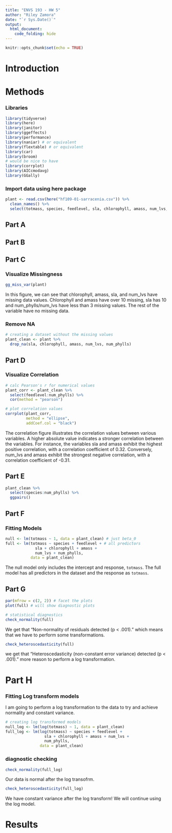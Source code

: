 ```yaml
---
title: "ENVS 193 - HW 5"
author: "Riley Zamora"
date: "`r Sys.Date()`"
output:
  html_document:
    code_folding: hide
---
```


```r
knitr::opts_chunk$set(echo = TRUE)
```



# Introduction  


# Methods  

### Libraries  
```r
library(tidyverse)
library(here)
library(janitor)
library(ggeffects)
library(performance)
library(naniar) # or equivalent
library(flextable) # or equivalent
library(car)
library(broom)
# would be nice to have
library(corrplot)
library(AICcmodavg)
library(GGally)
```


### Import data using here package  
```r
plant <- read.csv(here("hf109-01-sarracenia.csv")) %>% 
  clean_names() %>% 
  select(totmass, species, feedlevel, sla, chlorophyll, amass, num_lvs, num_phylls)
```


## Part A  

## Part B  

## Part C  

### Visualize Missingness
```r
gg_miss_var(plant)
```

In this figure, we can see that chlorophyll, amass, sla, and num_lvs have missing data values. Chlorophyll and amass have over 10 missing, sla has 10 and num_phylls/num_lvs have less than 3 missing values. The rest of the variable have no missing data. 

### Remove NA  
```r
# creating a dataset without the missing values
plant_clean <- plant %>% 
  drop_na(sla, chlorophyll, amass, num_lvs, num_phylls)
```


## Part D  

### Visualize Correlation
```r
# calc Pearson's r for numerical values
plant_corr <- plant_clean %>% 
  select(feedlevel:num_phylls) %>% 
  cor(method = "pearson")

# plot correlation values
corrplot(plant_corr,
         method = "ellipse",
         addCoef.col = "black")
```

The correlation figure illustrates the correlation values between various variables. A higher absolute value indicates a stronger correlation between the variables. For instance, the variables sla and amass exhibit the highest positive correlation, with a correlation coefficient of 0.32. Conversely, num_lvs and amass exhibit the strongest negative correlation, with a correlation coefficient of -0.31.  

## Part E  

```r
plant_clean %>% 
  select(species:num_phylls) %>% 
  ggpairs() 
```

## Part F  

### Fitting Models
```r
null <- lm(totmass ~ 1, data = plant_clean) # just beta_0
full <- lm(totmass ~ species + feedlevel + # all predictors
             sla + chlorophyll + amass + 
             num_lvs + num_phylls, 
           data = plant_clean)
```

The null model only includes the intercept and response, `totmass`. The full model has all predictors in the dataset and the response as `totmass`.  

## Part G  
```r
par(mfrow = c(2, 2)) # facet the plots
plot(full) # will show diagnostic plots
```

```r
# statistical diagnostics
check_normality(full) 
```
We get that "Non-normality of residuals detected (p < .001)." which means that we have to perform some transformations.

```r
check_heteroscedasticity(full)
```
we get that "Heteroscedasticity (non-constant error variance) detected (p < .001)." more reason to perform a log transformation.  

# Part H  

### Fitting Log transform models  

I am going to perform a log transformation to the data to try and achieve normality and constant variance.  
```r
# creating log transformed models
null_log <- lm(log(totmass) ~ 1, data = plant_clean)
full_log <- lm(log(totmass) ~ species + feedlevel + 
                 sla + chlorophyll + amass + num_lvs + 
                 num_phylls, 
               data = plant_clean)
```


### diagnostic checking  

```r
check_normality(full_log) 
```
Our data is normal after the log transofrm.

```r
check_heteroscedasticity(full_log)
```
We have constant variance after the log transform! We will continue using the log model.

# Results  
















